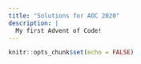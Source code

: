 ```yaml
---
title: "Solutions for AOC 2020"
description: |
  My first Advent of Code!
---
```


```r
knitr::opts_chunk$set(echo = FALSE)
```

